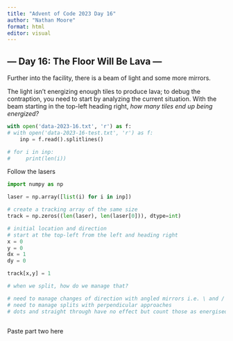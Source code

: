 ```yaml
---
title: "Advent of Code 2023 Day 16"
author: "Nathan Moore"
format: html
editor: visual
---
```


## --- Day 16: The Floor Will Be Lava ---

Further into the facility, there is a beam of light and some more mirrors.

The light isn't energizing enough tiles to produce lava; to debug the contraption, you need to start by analyzing the current situation. With the beam starting in the top-left heading right, *how many tiles end up being energized?*

```python

with open('data-2023-16.txt', 'r') as f:
# with open('data-2023-16-test.txt', 'r') as f:
    inp = f.read().splitlines()

# for i in inp:
#     print(len(i))

```

Follow the lasers

```python

import numpy as np

laser = np.array([list(i) for i in inp])

# create a tracking array of the same size
track = np.zeros((len(laser), len(laser[0])), dtype=int)

# initial location and direction
# start at the top-left from the left and heading right
x = 0
y = 0
dx = 1
dy = 0

track[x,y] = 1

# when we split, how do we manage that? 

# need to manage changes of direction with angled mirrors i.e. \ and /
# need to manage splits with perpendicular approaches 
# dots and straight through have no effect but count those as energised



```

Paste part two here
